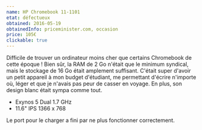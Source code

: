 ```yaml
---
name: HP Chromebook 11-1101
etat: défectueux
obtained: 2016-05-19
obtainedInfo: priceminister.com, occasion
price: 105€
clickable: true
---
```


Difficile de trouver un ordinateur moins cher que certains Chromebook de cette époque ! Bien sûr, la RAM de 2 Go n'était que le minimum syndical, mais le stockage de 16 Go était amplement suffisant. C'était super d'avoir un petit appareil à mon budget d'étudiant, me permettant d'écrire n'importe où, léger et que je n'avais pas peur de casser en voyage. En plus, son design blanc était sympa comme tout.

- Exynos 5 Dual 1.7 GHz
- 11.6" IPS 1366 x 768

Le port pour le charger a fini par ne plus fonctionner correctement.
